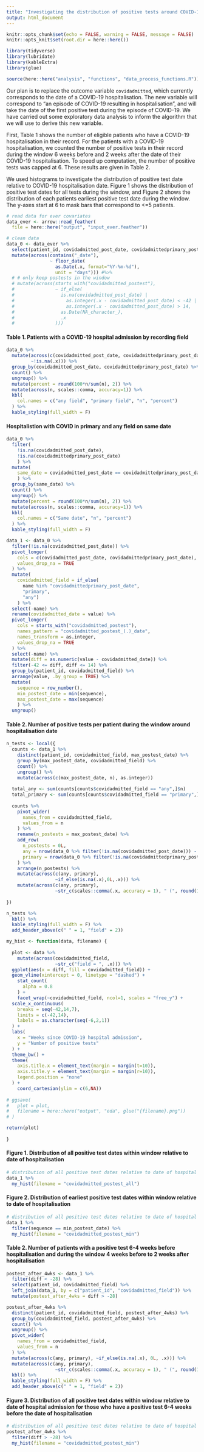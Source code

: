 ```yaml
---
title: "Investigating the distribution of positive tests around COVID-19 hospitalisations"
output: html_document
---
```


```r
knitr::opts_chunk$set(echo = FALSE, warning = FALSE, message = FALSE)
knitr::opts_knit$set(root.dir = here::here())
```

```r
library(tidyverse)
library(lubridate)
library(kableExtra)
library(glue)
```

```r
source(here::here("analysis", "functions", "data_process_functions.R"))
```

Our plan is to replace the outcome variable `covidadmitted`, which currently corresponds to the date of a COVID-19 hospitalisation.
The new variable will correspond to "an episode of COVID-19 resulting in hospitalisation", and will take the date of the first positive test during the episode of COVID-19.
We have carried out some exploratory data analysis to inform the algorithm that we will use to derive this new variable.

First, Table 1 shows the number of eligible patients who have a COVID-19 hospitalisation in their record.
For the patients with a COVID-19 hospitalisation, we counted the number of positive tests in their record during the window 6 weeks before and 2 weeks after the date of their COVID-19 hospitalisation. 
To speed up computation, the number of positive tests was capped at 6.
These results are given in Table 2.

We used histograms to investigate the distribution of positive test date relative to COVID-19 hospitalisation date.
Figure 1 shows the distribution of positive test dates for all tests during the window, and Figure 2 shows the distribution of each patients earliest positive test date during the window.
The y-axes start at 6 to mask bars that correspond to <=5 patients.

```r
# read data for ever covariates
data_ever <- arrow::read_feather(
  file = here::here("output", "input_ever.feather")) 

# clean data
data_0 <- data_ever %>%
  select(patient_id, covidadmitted_post_date, covidadmittedprimary_post_date, starts_with("covidadmitted_postest")) %>%
  mutate(across(contains("_date"), 
                ~ floor_date(
                  as.Date(.x, format="%Y-%m-%d"),
                  unit = "days"))) #%>%
  # # only keep postests in the window
  # mutate(across(starts_with("covidadmitted_postest"),
  #               ~ if_else(
  #                 is.na(covidadmitted_post_date) | 
  #                   as.integer(.x - covidadmitted_post_date) < -42 |
  #                   as.integer(.x - covidadmitted_post_date) > 14,
  #                 as.Date(NA_character_), 
  #                 .x
  #               )))
```

#### Table 1. Patients with a COVID-19 hospital admission by recording field
```r
data_0 %>%
  mutate(across(c(covidadmitted_post_date, covidadmittedprimary_post_date),
         ~!is.na(.x))) %>%
  group_by(covidadmitted_post_date, covidadmittedprimary_post_date) %>%
  count() %>%
  ungroup() %>%
  mutate(percent = round(100*n/sum(n), 2)) %>%
  mutate(across(n, scales::comma, accuracy=1)) %>%
  kbl(
    col.names = c("any field", "primary field", "n", "percent")
  ) %>%
  kable_styling(full_width = F)
```

#### Hospitalistion with COVID in primary and any field on same date
```r
data_0 %>%
  filter(
    !is.na(covidadmitted_post_date),
    !is.na(covidadmittedprimary_post_date)
    ) %>%
  mutate(
    same_date = covidadmitted_post_date == covidadmittedprimary_post_date
    ) %>%
  group_by(same_date) %>%
  count() %>%
  ungroup() %>%
  mutate(percent = round(100*n/sum(n), 2)) %>%
  mutate(across(n, scales::comma, accuracy=1)) %>%
  kbl(
    col.names = c("Same date", "n", "percent")
  ) %>%
  kable_styling(full_width = F)
```


```r
data_1 <- data_0 %>%
  filter(!is.na(covidadmitted_post_date)) %>%
  pivot_longer(
    cols = c(covidadmitted_post_date, covidadmittedprimary_post_date),
    values_drop_na = TRUE
  ) %>%
  mutate(
    covidadmitted_field = if_else(
      name %in% "covidadmittedprimary_post_date",
      "primary",
      "any")
    ) %>%
  select(-name) %>%
  rename(covidadmitted_date = value) %>%
  pivot_longer(
    cols = starts_with("covidadmitted_postest"),
    names_pattern = "covidadmitted_postest_(.)_date",
    names_transform = as.integer,
    values_drop_na = TRUE
  ) %>%
  select(-name) %>%
  mutate(diff = as.numeric(value - covidadmitted_date)) %>%
  filter(-42 <= diff, diff <= 14) %>%
  group_by(patient_id, covidadmitted_field) %>%
  arrange(value, .by_group = TRUE) %>%
  mutate(
    sequence = row_number(),
    min_postest_date = min(sequence),
    max_postest_date = max(sequence)
    ) %>%
  ungroup()
```

#### Table 2. Number of positive tests per patient during the window around hospitalisation date
```r
n_tests <- local({
  counts <- data_1 %>% 
    distinct(patient_id, covidadmitted_field, max_postest_date) %>%
    group_by(max_postest_date, covidadmitted_field) %>%
    count() %>%
    ungroup() %>%
    mutate(across(c(max_postest_date, n), as.integer))
  
  total_any <- sum(counts[counts$covidadmitted_field == "any",]$n)
  total_primary <- sum(counts[counts$covidadmitted_field == "primary",]$n)
  
  counts %>%
    pivot_wider(
      names_from = covidadmitted_field,
      values_from = n
    ) %>%
    rename(n_postests = max_postest_date) %>%
    add_row(
      n_postests = 0L, 
      any = nrow(data_0 %>% filter(!is.na(covidadmitted_post_date))) - total_any,
      primary = nrow(data_0 %>% filter(!is.na(covidadmittedprimary_post_date))) - total_primary
    ) %>%
    arrange(n_postests) %>%
    mutate(across(c(any, primary), 
                  ~if_else(is.na(.x),0L,.x))) %>%
    mutate(across(c(any, primary), 
                  ~str_c(scales::comma(.x, accuracy = 1), " (", round(100*.x/sum(.x), 2), ")")))
  
})

n_tests %>%
  kbl() %>%
  kable_styling(full_width = F) %>%
  add_header_above(c(" " = 1, "field" = 2))
```


```r
my_hist <- function(data, filename) {
  
  plot <- data %>%
    mutate(across(covidadmitted_field,
                  ~str_c("field = ", .x))) %>%
  ggplot(aes(x = diff, fill = covidadmitted_field)) +
  geom_vline(xintercept = 0, linetype = "dashed") +
    stat_count(
      alpha = 0.8
    ) +
    facet_wrap(~covidadmitted_field, ncol=1, scales = "free_y") +
  scale_x_continuous(
    breaks = seq(-42,14,7),
    limits = c(-42,14),
    labels = as.character(seq(-6,2,1))
  ) +
  labs(
    x = "Weeks since COVID-19 hospital admission",
    y = "Number of positive tests"
  ) +
  theme_bw() +
  theme(
    axis.title.x = element_text(margin = margin(t=10)),
    axis.title.y = element_text(margin = margin(r=10)),
    legend.position = "none"
  ) +
    coord_cartesian(ylim = c(6,NA))
  
# ggsave(
#   plot = plot,
#   filename = here::here("output", "eda", glue("{filename}.png"))
# )

return(plot)
  
}
```


#### Figure 1. Distribution of all positive test dates within window relative to date of hospitalisation
```r
# distribution of all positive test dates relative to date of hospital admission
data_1 %>%
  my_hist(filename = "covidadmitted_postest_all")
```

#### Figure 2. Distribution of earliest positive test dates within window relative to date of hospitalisation
```r
# distribution of all positive test dates relative to date of hospital admission
data_1 %>%
  filter(sequence == min_postest_date) %>%
  my_hist(filename = "covidadmitted_postest_min")
```

#### Table 2. Number of patients with a positive test 6-4 weeks before hospitalisation and during the window 4 weeks before to 2 weeks after hospitalisation
```r
postest_after_4wks <- data_1 %>%
  filter(diff < -28) %>%
  select(patient_id, covidadmitted_field) %>%
  left_join(data_1, by = c("patient_id", "covidadmitted_field")) %>%
  mutate(postest_after_4wks = diff > -28)

postest_after_4wks %>%
  distinct(patient_id, covidadmitted_field, postest_after_4wks) %>%
  group_by(covidadmitted_field, postest_after_4wks) %>%
  count() %>%
  ungroup() %>%
  pivot_wider(
    names_from = covidadmitted_field,
    values_from = n
  ) %>%
  mutate(across(c(any, primary), ~if_else(is.na(.x), 0L, .x))) %>%
  mutate(across(c(any, primary), 
                  ~str_c(scales::comma(.x, accuracy = 1), " (", round(100*.x/sum(.x), 2), ")"))) %>%
  kbl() %>%
  kable_styling(full_width = F) %>%
  add_header_above(c(" " = 1, "field" = 2))
```


#### Figure 3. Distribution of all positive test dates within window relative to date of hospital admission for those who have a positive test 6-4 weeks before the date of hospitalisation 
```r
# distribution of all positive test dates relative to date of hospital admission
postest_after_4wks %>%
  filter(diff > -28) %>%
  my_hist(filename = "covidadmitted_postest_min")
```


